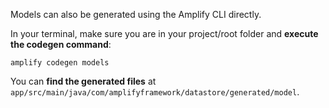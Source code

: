 
Models can also be generated using the Amplify CLI directly.

In your terminal, make sure you are in your project/root folder and **execute the codegen command**:

```console
amplify codegen models
```

You can **find the generated files** at `app/src/main/java/com/amplifyframework/datastore/generated/model`.
